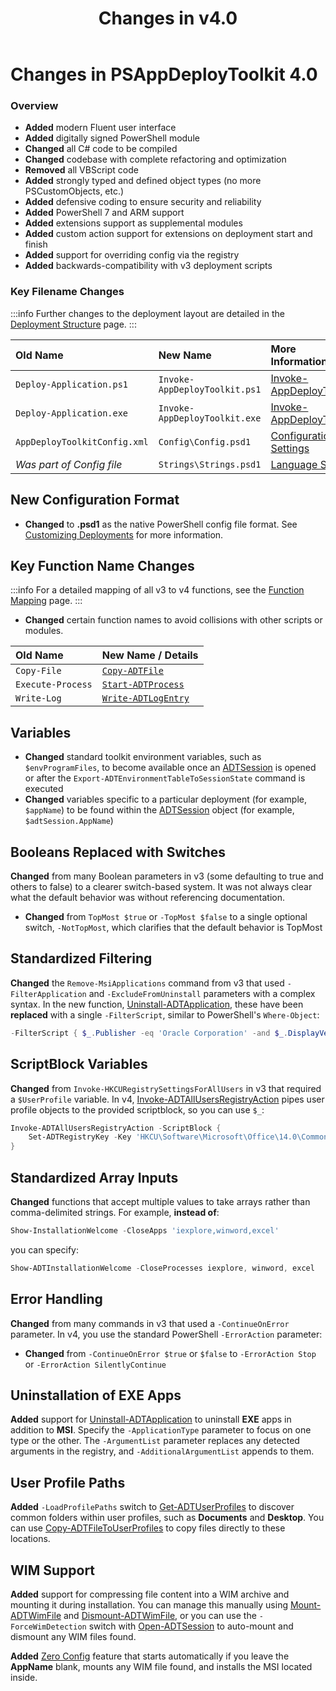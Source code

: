﻿---
sidebar_position: 6
title: 'Changes in v4.0'
description: 'Guidance on what has changed in v4.0'
slug: /getting-started/changes-in-v40
hide_title: true
tags:
  - Changes
  - Getting Started
---

# Changes in PSAppDeployToolkit 4.0

### Overview

- **Added** modern Fluent user interface
- **Added** digitally signed PowerShell module
- **Changed** all C# code to be compiled
- **Changed** codebase with complete refactoring and optimization
- **Removed** all VBScript code
- **Added** strongly typed and defined object types (no more PSCustomObjects, etc.)
- **Added** defensive coding to ensure security and reliability
- **Added** PowerShell 7 and ARM support
- **Added** extensions support as supplemental modules
- **Added** custom action support for extensions on deployment start and finish
- **Added** support for overriding config via the registry
- **Added** backwards-compatibility with v3 deployment scripts

### Key Filename Changes

:::info
Further changes to the deployment layout are detailed in the [Deployment Structure](../deployment-concepts/deployment-structure.mdx) page.
:::

| **Old Name**                 | **New Name**                  | **More Information**                                                            |
|:-----------------------------|:------------------------------|:--------------------------------------------------------------------------------|
| `Deploy-Application.ps1`     | `Invoke-AppDeployToolkit.ps1` | [Invoke-AppDeployToolkit](../usage/invoke-appdeploytoolkit.mdx)|
| `Deploy-Application.exe`     | `Invoke-AppDeployToolkit.exe` | [Invoke-AppDeployToolkit](../usage/invoke-appdeploytoolkit.mdx)|
| `AppDeployToolkitConfig.xml` | `Config\Config.psd1`          | [Configuration Settings](../reference/config-settings.mdx)                   |
| *Was part of Config file*    | `Strings\Strings.psd1`        | [Language Strings](../reference/language-strings.mdx)                        |

## New Configuration Format

- **Changed** to **.psd1** as the native PowerShell config file format. See [Customizing Deployments](../usage/customizing-deployments.mdx) for more information.

## Key Function Name Changes

:::info
For a detailed mapping of all v3 to v4 functions, see the [Function Mapping](../reference/v4-function-mapping.mdx) page.
:::

- **Changed** certain function names to avoid collisions with other scripts or modules.

| **Old Name**      | **New Name / Details**                                             |
|:------------------|:-------------------------------------------------------------------|
| `Copy-File`       | [`Copy-ADTFile`](../reference/functions/Copy-ADTFile.mdx)           |
| `Execute-Process` | [`Start-ADTProcess`](../reference/functions/Start-ADTProcess.mdx)   |
| `Write-Log`       | [`Write-ADTLogEntry`](../reference/functions/Write-ADTLogEntry.mdx) |

## Variables

- **Changed** standard toolkit environment variables, such as `$envProgramFiles`, to become available once an [ADTSession](../reference/adtsession-object.mdx) is opened or after the `Export-ADTEnvironmentTableToSessionState` command is executed
- **Changed** variables specific to a particular deployment (for example, `$appName`) to be found within the [ADTSession](../reference/adtsession-object.mdx) object (for example, `$adtSession.AppName`)

## Booleans Replaced with Switches

**Changed** from many Boolean parameters in v3 (some defaulting to true and others to false) to a clearer switch-based system. It was not always clear what the default behavior was without referencing documentation.

- **Changed** from `TopMost $true` or `-TopMost $false` to a single optional switch, `-NotTopMost`, which clarifies that the default behavior is TopMost

## Standardized Filtering

**Changed** the `Remove-MsiApplications` command from v3 that used `-FilterApplication` and `-ExcludeFromUninstall` parameters with a complex syntax. In the new function, [Uninstall-ADTApplication](../reference/functions/Uninstall-ADTApplication.mdx), these have been **replaced** with a single `-FilterScript`, similar to PowerShell's `Where-Object`:

```powershell
-FilterScript { $_.Publisher -eq 'Oracle Corporation' -and $_.DisplayVersion -notmatch 'Java 8 Update 45' }
```

## ScriptBlock Variables

**Changed** from `Invoke-HKCURegistrySettingsForAllUsers` in v3 that required a `$UserProfile` variable. In v4, [Invoke-ADTAllUsersRegistryAction](../reference/functions/Invoke-ADTAllUsersRegistryAction.mdx) pipes user profile objects to the provided scriptblock, so you can use `$_`:

```powershell
Invoke-ADTAllUsersRegistryAction -ScriptBlock {
    Set-ADTRegistryKey -Key 'HKCU\Software\Microsoft\Office\14.0\Common' -Name 'qmenable' -Value 0 -Type DWord -SID $_.SID
}
```

## Standardized Array Inputs

**Changed** functions that accept multiple values to take arrays rather than comma-delimited strings. For example, **instead of**:

```powershell
Show-InstallationWelcome -CloseApps 'iexplore,winword,excel'
```

you can specify:

```powershell
Show-ADTInstallationWelcome -CloseProcesses iexplore, winword, excel
```

## Error Handling

**Changed** from many commands in v3 that used a `-ContinueOnError` parameter. In v4, you use the standard PowerShell `-ErrorAction` parameter:

- **Changed** from `-ContinueOnError $true` or `$false` to `-ErrorAction Stop` or `-ErrorAction SilentlyContinue`

## Uninstallation of EXE Apps

**Added** support for [Uninstall-ADTApplication](../reference/functions/Uninstall-ADTApplication.mdx) to uninstall **EXE** apps in addition to **MSI**. Specify the `-ApplicationType` parameter to focus on one type or the other. The `-ArgumentList` parameter replaces any detected arguments in the registry, and `-AdditionalArgumentList` appends to them.

## User Profile Paths

**Added** `-LoadProfilePaths` switch to [Get-ADTUserProfiles](../reference/functions/Get-ADTUserProfiles.mdx) to discover common folders within user profiles, such as **Documents** and **Desktop**. You can use [Copy-ADTFileToUserProfiles](../reference/functions/Copy-ADTFileToUserProfiles.mdx) to copy files directly to these locations.

## WIM Support

**Added** support for compressing file content into a WIM archive and mounting it during installation. You can manage this manually using [Mount-ADTWimFile](../reference/functions/Mount-ADTWimFile.mdx) and [Dismount-ADTWimFile](../reference/functions/Dismount-ADTWimFile.mdx), or you can use the `-ForceWimDetection` switch with [Open-ADTSession](../reference/functions/Open-ADTSession.mdx) to auto-mount and dismount any WIM files found.

**Added** [Zero Config](../deployment-concepts/zero-config-deployment.mdx) feature that starts automatically if you leave the **AppName** blank, mounts any WIM file found, and installs the MSI located inside.
